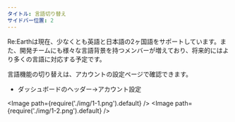 ```yaml
---
タイトル: 言語切り替え
サイドバー位置: 2
---
```


Re:Earthは現在、少なくとも英語と日本語の2ヶ国語をサポートしています。また、開発チームにも様々な言語背景を持つメンバーが増えており、将来的にはより多くの言語に対応する予定です。

言語機能の切り替えは、アカウントの設定ページで確認できます。
- ダッシュボードのヘッダー→アカウント設定

<Image path={require('./img/1-1.png').default} />
<Image path={require('./img/1-2.png').default} />


